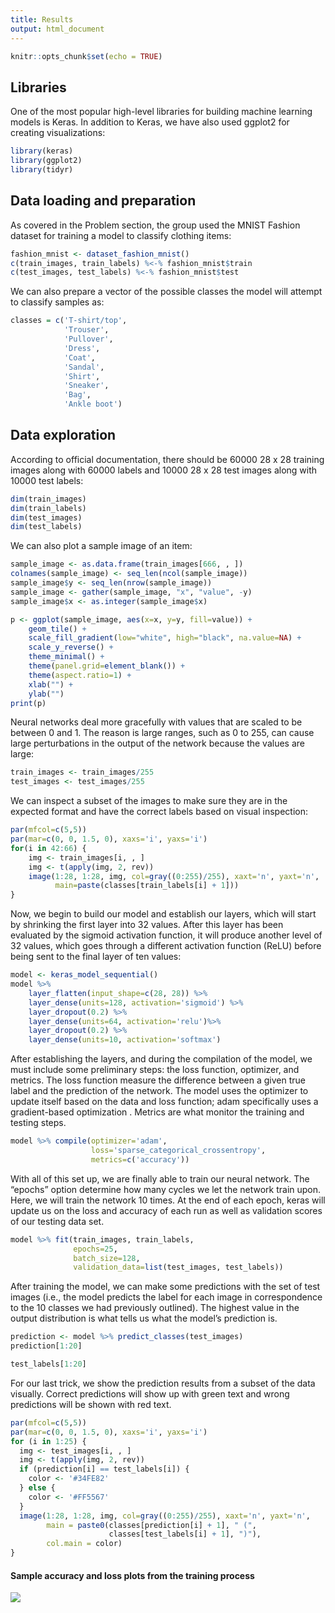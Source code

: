 ```yaml
---
title: Results
output: html_document
---
```


```r
knitr::opts_chunk$set(echo = TRUE)
```

## Libraries
One of the most popular high-level libraries for building machine learning
models is Keras. In addition to Keras, we have also used ggplot2 for creating
visualizations:
```r
library(keras)
library(ggplot2)
library(tidyr)
```

## Data loading and preparation
As covered in the Problem section, the group used the MNIST Fashion dataset for
training a model to classify clothing items:
```r
fashion_mnist <- dataset_fashion_mnist()
c(train_images, train_labels) %<-% fashion_mnist$train
c(test_images, test_labels) %<-% fashion_mnist$test
```

We can also prepare a vector of the possible classes the model will attempt to classify samples as:
```r
classes = c('T-shirt/top',
            'Trouser',
            'Pullover',
            'Dress',
            'Coat',
            'Sandal',
            'Shirt',
            'Sneaker',
            'Bag',
            'Ankle boot')
```

## Data exploration

According to official documentation, there should be 60000 28 x 28 training images along with 60000 labels and 10000 28 x 28 test images along with 10000 test labels:
```r
dim(train_images)
dim(train_labels)
dim(test_images)
dim(test_labels)
```

We can also plot a sample image of an item:
```r
sample_image <- as.data.frame(train_images[666, , ])
colnames(sample_image) <- seq_len(ncol(sample_image))
sample_image$y <- seq_len(nrow(sample_image))
sample_image <- gather(sample_image, "x", "value", -y)
sample_image$x <- as.integer(sample_image$x)

p <- ggplot(sample_image, aes(x=x, y=y, fill=value)) +
    geom_tile() +
    scale_fill_gradient(low="white", high="black", na.value=NA) +
    scale_y_reverse() +
    theme_minimal() +
    theme(panel.grid=element_blank()) +
    theme(aspect.ratio=1) +
    xlab("") +
    ylab("")
print(p)
```

Neural networks deal more gracefully with values that are scaled to be between 0 and 1. The reason is large ranges, such as 0 to 255, can cause large perturbations in the output of the network because the values are large:
```r
train_images <- train_images/255
test_images <- test_images/255
```

We can inspect a subset of the images to make sure they are in the expected format and have the correct labels based on visual inspection:
```r
par(mfcol=c(5,5))
par(mar=c(0, 0, 1.5, 0), xaxs='i', yaxs='i')
for(i in 42:66) {
    img <- train_images[i, , ]
    img <- t(apply(img, 2, rev))
    image(1:28, 1:28, img, col=gray((0:255)/255), xaxt='n', yaxt='n',
          main=paste(classes[train_labels[i] + 1]))
}
```

Now, we begin to build our model and establish our layers, which will start by
shrinking the first layer into 32 values. After this layer has been evaluated
by the sigmoid activation function, it will produce another level of 32 values,
which goes through a different activation function (ReLU) before being sent to
the final layer of ten values:
```r
model <- keras_model_sequential()
model %>%
    layer_flatten(input_shape=c(28, 28)) %>%
    layer_dense(units=128, activation='sigmoid') %>%
    layer_dropout(0.2) %>%
    layer_dense(units=64, activation='relu')%>%
    layer_dropout(0.2) %>%
    layer_dense(units=10, activation='softmax')
```

After establishing the layers, and during the compilation of the model, we must
include some preliminary steps: the loss function, optimizer, and metrics. The
loss function measure the difference between a given true label and the
prediction of the network. The model uses the optimizer to update itself based
on the data and loss function; adam specifically uses a gradient-based
optimization . Metrics are what monitor the training and testing steps.
```r
model %>% compile(optimizer='adam',
                  loss='sparse_categorical_crossentropy',
                  metrics=c('accuracy'))
```

With all of this set up, we are finally able to train our neural network. The
"epochs" option determine how many cycles we let the network train upon. Here,
we will train the network 10 times. At the end of each epoch, keras will update
us on the loss and accuracy of each run as well as validation scores of our
testing data set.

```r
model %>% fit(train_images, train_labels,
              epochs=25,
              batch_size=128,
              validation_data=list(test_images, test_labels))
```

After training the model, we can make some predictions with the set of test
images (i.e., the model predicts the label for each image in correspondence to
the 10 classes we had previously outlined). The highest value in the output
distribution is what tells us what the model's prediction is.
```r
prediction <- model %>% predict_classes(test_images)
prediction[1:20]

test_labels[1:20]
```

For our last trick, we show the prediction results from a subset of the data
visually. Correct predictions will show up with green text and wrong predictions
will be shown with red text.
```r
par(mfcol=c(5,5))
par(mar=c(0, 0, 1.5, 0), xaxs='i', yaxs='i')
for (i in 1:25) {
  img <- test_images[i, , ]
  img <- t(apply(img, 2, rev))
  if (prediction[i] == test_labels[i]) {
    color <- '#34FE82'
  } else {
    color <- '#FF5567'
  }
  image(1:28, 1:28, img, col=gray((0:255)/255), xaxt='n', yaxt='n',
        main = paste0(classes[prediction[i] + 1], " (",
                      classes[test_labels[i] + 1], ")"),
        col.main = color)
}
```

#### Sample accuracy and loss plots from the training process
![](./training.png)
